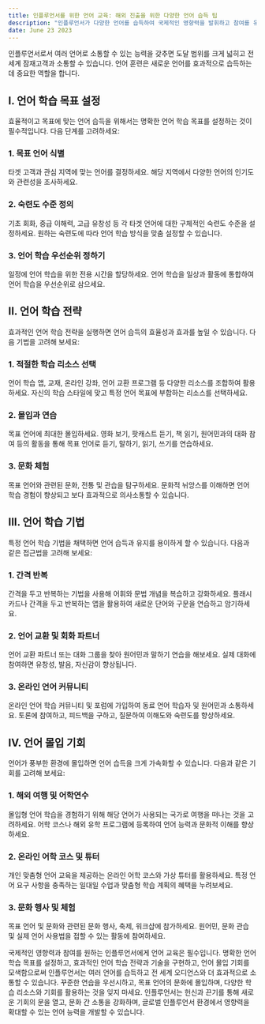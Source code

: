 ```yaml
---
title: 인플루언서를 위한 언어 교육: 해외 진출을 위한 다양한 언어 습득 팁
description: "인플루언서가 다양한 언어를 습득하여 국제적인 영향력을 발휘하고 참여를 유도할 수 있는 유용한 팁과 기법을 제공합니다."
date: June 23 2023
---
```


인플루언서로서 여러 언어로 소통할 수 있는 능력을 갖추면 도달 범위를 크게 넓히고 전 세계 잠재고객과 소통할 수 있습니다. 언어 훈련은 새로운 언어를 효과적으로 습득하는 데 중요한 역할을 합니다. 

## I. 언어 학습 목표 설정
효율적이고 목표에 맞는 언어 습득을 위해서는 명확한 언어 학습 목표를 설정하는 것이 필수적입니다. 다음 단계를 고려하세요:

### 1. 목표 언어 식별
타겟 고객과 관심 지역에 맞는 언어를 결정하세요.
해당 지역에서 다양한 언어의 인기도와 관련성을 조사하세요.
### 2. 숙련도 수준 정의
기초 회화, 중급 이해력, 고급 유창성 등 각 타겟 언어에 대한 구체적인 숙련도 수준을 설정하세요.
원하는 숙련도에 따라 언어 학습 방식을 맞춤 설정할 수 있습니다.
### 3. 언어 학습 우선순위 정하기
일정에 언어 학습을 위한 전용 시간을 할당하세요.
언어 학습을 일상과 활동에 통합하여 언어 학습을 우선순위로 삼으세요.
## II. 언어 학습 전략
효과적인 언어 학습 전략을 실행하면 언어 습득의 효율성과 효과를 높일 수 있습니다. 다음 기법을 고려해 보세요:

### 1. 적절한 학습 리소스 선택
언어 학습 앱, 교재, 온라인 강좌, 언어 교환 프로그램 등 다양한 리소스를 조합하여 활용하세요.
자신의 학습 스타일에 맞고 특정 언어 목표에 부합하는 리소스를 선택하세요.
### 2. 몰입과 연습
목표 언어에 최대한 몰입하세요.
영화 보기, 팟캐스트 듣기, 책 읽기, 원어민과의 대화 참여 등의 활동을 통해 목표 언어로 듣기, 말하기, 읽기, 쓰기를 연습하세요.
### 3. 문화 체험
목표 언어와 관련된 문화, 전통 및 관습을 탐구하세요.
문화적 뉘앙스를 이해하면 언어 학습 경험이 향상되고 보다 효과적으로 의사소통할 수 있습니다.
## III. 언어 학습 기법
특정 언어 학습 기법을 채택하면 언어 습득과 유지를 용이하게 할 수 있습니다. 다음과 같은 접근법을 고려해 보세요:

### 1. 간격 반복
간격을 두고 반복하는 기법을 사용해 어휘와 문법 개념을 복습하고 강화하세요.
플래시카드나 간격을 두고 반복하는 앱을 활용하여 새로운 단어와 구문을 연습하고 암기하세요.
### 2. 언어 교환 및 회화 파트너
언어 교환 파트너 또는 대화 그룹을 찾아 원어민과 말하기 연습을 해보세요.
실제 대화에 참여하면 유창성, 발음, 자신감이 향상됩니다.
### 3. 온라인 언어 커뮤니티
온라인 언어 학습 커뮤니티 및 포럼에 가입하여 동료 언어 학습자 및 원어민과 소통하세요.
토론에 참여하고, 피드백을 구하고, 질문하여 이해도와 숙련도를 향상하세요.
## IV. 언어 몰입 기회
언어가 풍부한 환경에 몰입하면 언어 습득을 크게 가속화할 수 있습니다. 다음과 같은 기회를 고려해 보세요:

### 1. 해외 여행 및 어학연수
몰입형 언어 학습을 경험하기 위해 해당 언어가 사용되는 국가로 여행을 떠나는 것을 고려하세요.
어학 코스나 해외 유학 프로그램에 등록하여 언어 능력과 문화적 이해를 향상하세요.
### 2. 온라인 어학 코스 및 튜터
개인 맞춤형 언어 교육을 제공하는 온라인 어학 코스와 가상 튜터를 활용하세요.
특정 언어 요구 사항을 충족하는 일대일 수업과 맞춤형 학습 계획의 혜택을 누려보세요.
### 3. 문화 행사 및 체험
목표 언어 및 문화와 관련된 문화 행사, 축제, 워크샵에 참가하세요.
원어민, 문화 관습 및 실제 언어 사용법을 접할 수 있는 활동에 참여하세요.


국제적인 영향력과 참여를 원하는 인플루언서에게 언어 교육은 필수입니다. 명확한 언어 학습 목표를 설정하고, 효과적인 언어 학습 전략과 기술을 구현하고, 언어 몰입 기회를 모색함으로써 인플루언서는 여러 언어를 습득하고 전 세계 오디언스와 더 효과적으로 소통할 수 있습니다. 꾸준한 연습을 우선시하고, 목표 언어의 문화에 몰입하며, 다양한 학습 리소스와 기회를 활용하는 것을 잊지 마세요. 인플루언서는 헌신과 끈기를 통해 새로운 기회의 문을 열고, 문화 간 소통을 강화하며, 글로벌 인플루언서 환경에서 영향력을 확대할 수 있는 언어 능력을 개발할 수 있습니다.